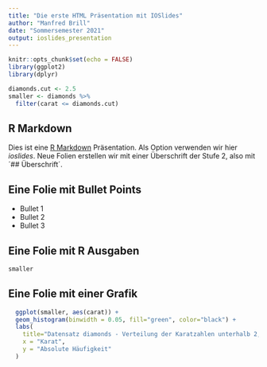 ```yaml
---
title: "Die erste HTML Präsentation mit IOSlides"
author: "Manfred Brill"
date: "Sommersemester 2021"
output: ioslides_presentation
---
```


```r
knitr::opts_chunk$set(echo = FALSE)
library(ggplot2)
library(dplyr)

diamonds.cut <- 2.5
smaller <- diamonds %>%
  filter(carat <= diamonds.cut)
```

## R Markdown

Dies ist eine [R Markdown](http://rmarkdown.rstudio.com) Präsentation. Als Option verwenden wir hier *ioslides*. Neue Folien erstellen wir
mit einer Überschrift der Stufe 2, also mit 
´## Überschrift´.

## Eine Folie mit Bullet Points

- Bullet 1
- Bullet 2
- Bullet 3

## Eine Folie mit R Ausgaben

```r
smaller
```

## Eine Folie mit einer Grafik

```r
  ggplot(smaller, aes(carat)) +
  geom_histogram(binwidth = 0.05, fill="green", color="black") +
  labs(
    title="Datensatz diamonds - Verteilung der Karatzahlen unterhalb 2,5 Karat",
    x = "Karat",
    y = "Absolute Häufigkeit"
  )
```

